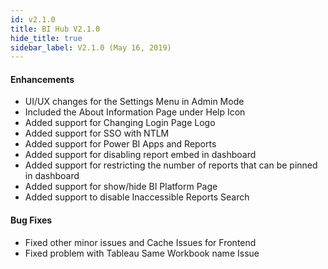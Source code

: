 ```yaml
---
id: v2.1.0
title: BI Hub V2.1.0
hide_title: true
sidebar_label: V2.1.0 (May 16, 2019)
---
```



<ReleaseDate
version="BI Hub V2.1.0"
date="May 16, 2019"
/>

#### Enhancements

* UI/UX changes for the Settings Menu in Admin Mode
* Included the About Information Page under Help Icon
* Added support for Changing Login Page Logo
* Added support for SSO with NTLM
* Added support for Power BI Apps and Reports
* Added support for disabling report embed in dashboard
* Added support for restricting the number of reports that can be pinned in dashboard
* Added support for show/hide BI Platform Page
* Added support to disable Inaccessible Reports Search

#### Bug Fixes

* Fixed other minor issues and Cache Issues for Frontend
* Fixed problem with Tableau Same Workbook name Issue


